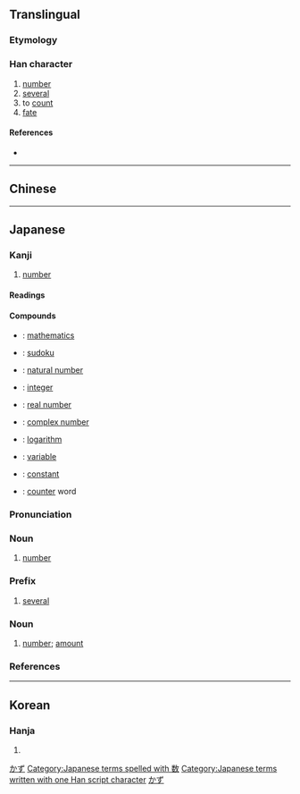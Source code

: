 {{character info/new}}
{{also|數}}
==Translingual==
{{ja-forms|数|数|[[數]]}}
===Etymology===
{{Han simp|數|f=婁|t=娄}}

===Han character===
{{Han char|rn=66|rad=攴|as=09|sn=13|four=98440|canj=FVOK|ids=⿰娄攵}}

# [[number]]
# [[several]]
# to [[count]]
# [[fate]]

====References====
* {{Han ref|kx=0474.131|dkj=13319|dj=0827.260|hdz=21470.190|uh=6570|ud=25968}}

----

==Chinese==
{{zh-see|數}}

----

==Japanese==

===Kanji===
{{ja-kanji|grade=2|rs=攴09|style=s|kyu=數}}

# [[number]]

====Readings====
{{ja-readings
|goon=しゅ, そく
|kanon=す, さく, しょく
|kanyoon=すう
|kun=かぞ.える, かず, せ.める
}}

====Compounds====
{{top2}}
* {{ja-r|数学|すうがく}}: [[mathematics]]
* {{ja-r|数独|すうどく}}: [[sudoku]]
* {{ja-r|自然数|しぜんすう}}: [[natural number]]
* {{ja-r|整数|せいすう}}: [[integer]]
* {{ja-r|実数|じっすう}}: [[real number]]
{{mid2}}
* {{ja-r|複素数|ふくそすう}}: [[complex number]]
* {{ja-r|対数|たいすう}}: [[logarithm]]
* {{ja-r|変数|へんすう}}: [[variable]]
* {{ja-r|定数|ていすう}}: [[constant]]
* {{ja-r|助数詞|じょすうし}}: [[counter]] word
{{bottom}}

===Pronunciation===
{{ja-pron|y=o|すう|acc=1|acc_ref=SMK2}}
{{ja-pron|y=k|かず|acc=1|acc_ref=SMK2}}

===Noun===
{{ja-noun|すう}}

# [[number]]

===Prefix===
{{ja-pos|すう|prefix}}

# [[several]]
#: {{ja-usex|'''数'''百人|'''すう'''ひゃくにん|'''several''' hundred people}}

===Noun===
{{ja-noun|かず}}

# [[number]]; [[amount]]
#: {{ja-usex|人 の '''数'''|ひと の '''かず'''|'''number''' of people}}
#: {{ja-usex|夜空 の 星 の '''数'''|よぞら の ほし の '''かず'''|the '''number''' of stars in the night sky}}

===References===
<references/>

[[Category:Japanese basic words|かず]]
[[Category:Japanese terms spelled with 数]]
[[Category:Japanese terms written with one Han script character]]
[[Category:ja:Mathematics|かず]]

----

==Korean==

===Hanja===
{{ko-hanja|hangeul=[[수]], [[촉]]|eumhun=|rv=su, chok|mr=su, ch'ok|y=swu, chok}}

# {{defn|lang=ko|sort=攴09}}